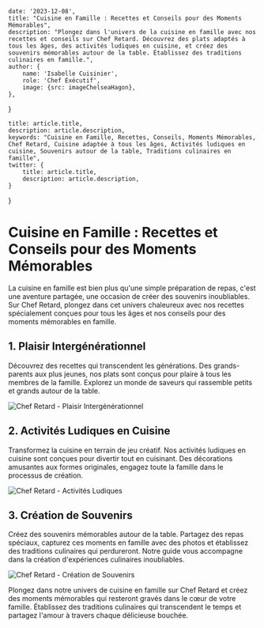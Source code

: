 
    date: '2023-12-08',
    title: "Cuisine en Famille : Recettes et Conseils pour des Moments Mémorables",
    description: "Plongez dans l'univers de la cuisine en famille avec nos recettes et conseils sur Chef Retard. Découvrez des plats adaptés à tous les âges, des activités ludiques en cuisine, et créez des souvenirs mémorables autour de la table. Établissez des traditions culinaires en famille.",
    author: {
        name: 'Isabelle Cuisinier',
        role: 'Chef Exécutif',
        image: {src: imageChelseaHagon},
    },
}

    title: article.title,
    description: article.description,
    keywords: "Cuisine en Famille, Recettes, Conseils, Moments Mémorables, Chef Retard, Cuisine adaptée à tous les âges, Activités ludiques en cuisine, Souvenirs autour de la table, Traditions culinaires en famille",
    twitter: {
        title: article.title,
        description: article.description,
    }
}

# Cuisine en Famille : Recettes et Conseils pour des Moments Mémorables

La cuisine en famille est bien plus qu'une simple préparation de repas, c'est une aventure partagée, une occasion de créer des souvenirs inoubliables. Sur Chef Retard, plongez dans cet univers chaleureux avec nos recettes spécialement conçues pour tous les âges et nos conseils pour des moments mémorables en famille.

## 1. Plaisir Intergénérationnel

Découvrez des recettes qui transcendent les générations. Des grands-parents aux plus jeunes, nos plats sont conçus pour plaire à tous les membres de la famille. Explorez un monde de saveurs qui rassemble petits et grands autour de la table.

![Chef Retard - Plaisir Intergénérationnel](./memorable-moments.jpg)

## 2. Activités Ludiques en Cuisine

Transformez la cuisine en terrain de jeu créatif. Nos activités ludiques en cuisine sont conçues pour divertir tout en cuisinant. Des décorations amusantes aux formes originales, engagez toute la famille dans le processus de création.

![Chef Retard - Activités Ludiques](./fun-cooking.jpeg)

## 3. Création de Souvenirs

Créez des souvenirs mémorables autour de la table. Partagez des repas spéciaux, capturez ces moments en famille avec des photos et établissez des traditions culinaires qui perdureront. Notre guide vous accompagne dans la création d'expériences culinaires inoubliables.

![Chef Retard - Création de Souvenirs](./intergenerational-fun.jpg)

Plongez dans notre univers de cuisine en famille sur Chef Retard et créez des moments mémorables qui resteront gravés dans le cœur de votre famille. Établissez des traditions culinaires qui transcendent le temps et partagez l'amour à travers chaque délicieuse bouchée.